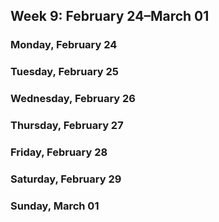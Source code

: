 Week 9: February 24–March 01
----------------------------

### Monday, February 24

### Tuesday, February 25

### Wednesday, February 26

### Thursday, February 27

### Friday, February 28

### Saturday, February 29

### Sunday, March 01
